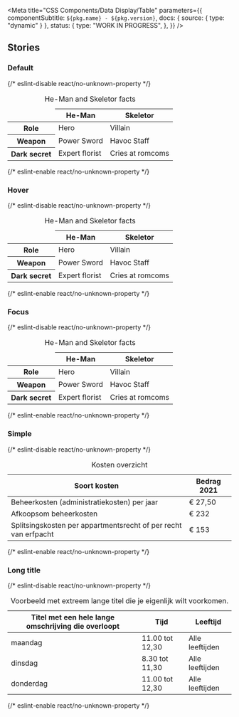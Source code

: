 

<Meta
  title="CSS Components/Data Display/Table"
  parameters={{
    componentSubtitle: `${pkg.name} - ${pkg.version}`,
    docs: { source: { type: "dynamic" } },
    status: {
      type: "WORK IN PROGRESS",
    },
  }}
/>

<Description markdown={readme} />

## Stories

### Default

<Canvas>
  {/* eslint-disable react/no-unknown-property */}
  <Story name="Default">
    <div aria-labelledby="caption" role="group">
      <table class="denhaag-table">
        <caption id="caption" class="denhaag-table__caption">
          He-Man and Skeletor facts
        </caption>
        <thead class="denhaag-table__head">
          <tr class="denhaag-table__row" tabindex="-1">
            <td class="denhaag-table__cell">&nbsp;</td>
            <th class="denhaag-table__heading" scope="col" aria-sort="none">
              He-Man
            </th>
            <th class="denhaag-table__heading" scope="col" aria-sort="none">
              Skeletor
            </th>
          </tr>
        </thead>
        <tbody class="denhaag-table__body">
          <tr class="denhaag-table__row" tabindex="0">
            <th class="denhaag-table__heading" scope="row">
              Role
            </th>
            <td class="denhaag-table__cell" data-heading="He-Man">
              Hero
            </td>
            <td class="denhaag-table__cell" data-heading="Skeletor">
              Villain
            </td>
          </tr>
          <tr class="denhaag-table__row" tabindex="0">
            <th class="denhaag-table__heading" scope="row">
              Weapon
            </th>
            <td class="denhaag-table__cell" data-heading="He-Man">
              Power Sword
            </td>
            <td class="denhaag-table__cell" data-heading="Skeletor">
              Havoc Staff
            </td>
          </tr>
          <tr class="denhaag-table__row" tabindex="0">
            <th class="denhaag-table__heading" scope="row">
              Dark secret
            </th>
            <td class="denhaag-table__cell" data-heading="He-Man">
              Expert florist
            </td>
            <td class="denhaag-table__cell" data-heading="Skeletor">
              Cries at romcoms
            </td>
          </tr>
        </tbody>
      </table>
    </div>
  </Story>
  {/* eslint-enable react/no-unknown-property */}
</Canvas>

### Hover

<Canvas>
  {/* eslint-disable react/no-unknown-property */}
  <Story name="Hover">
    <div aria-labelledby="caption_hover" role="group">
      <table class="denhaag-table">
        <caption id="caption_hover" class="denhaag-table__caption">
          He-Man and Skeletor facts
        </caption>
        <thead class="denhaag-table__head">
          <tr class="denhaag-table__row" tabindex="-1">
            <td class="denhaag-table__cell">&nbsp;</td>
            <th class="denhaag-table__heading" scope="col" aria-sort="none">
              He-Man
            </th>
            <th class="denhaag-table__heading" scope="col" aria-sort="none">
              Skeletor
            </th>
          </tr>
        </thead>
        <tbody class="denhaag-table__body">
          <tr class="denhaag-table__row" tabindex="0">
            <th class="denhaag-table__heading" scope="row">
              Role
            </th>
            <td class="denhaag-table__cell" data-heading="He-Man">
              Hero
            </td>
            <td class="denhaag-table__cell" data-heading="Skeletor">
              Villain
            </td>
          </tr>
          <tr class="denhaag-table__row denhaag-table__row--hover">
            <th class="denhaag-table__heading" scope="row">
              Weapon
            </th>
            <td class="denhaag-table__cell" data-heading="He-Man">
              Power Sword
            </td>
            <td class="denhaag-table__cell" data-heading="Skeletor">
              Havoc Staff
            </td>
          </tr>
          <tr class="denhaag-table__row" tabindex="0">
            <th class="denhaag-table__heading" scope="row">
              Dark secret
            </th>
            <td class="denhaag-table__cell" data-heading="He-Man">
              Expert florist
            </td>
            <td class="denhaag-table__cell" data-heading="Skeletor">
              Cries at romcoms
            </td>
          </tr>
        </tbody>
      </table>
    </div>
  </Story>
  {/* eslint-enable react/no-unknown-property */}
</Canvas>

### Focus

<Canvas>
  {/* eslint-disable react/no-unknown-property */}
  <Story name="Focus">
    <div aria-labelledby="caption_hover" role="group">
      <table class="denhaag-table">
        <caption id="caption_hover" class="denhaag-table__caption">
          He-Man and Skeletor facts
        </caption>
        <thead class="denhaag-table__head">
          <tr class="denhaag-table__row" tabindex="-1">
            <td class="denhaag-table__cell">&nbsp;</td>
            <th class="denhaag-table__heading" scope="col" aria-sort="none">
              He-Man
            </th>
            <th class="denhaag-table__heading" scope="col" aria-sort="none">
              Skeletor
            </th>
          </tr>
        </thead>
        <tbody class="denhaag-table__body">
          <tr class="denhaag-table__row" tabindex="0">
            <th class="denhaag-table__heading" scope="row">
              Role
            </th>
            <td class="denhaag-table__cell" data-heading="He-Man">
              Hero
            </td>
            <td class="denhaag-table__cell" data-heading="Skeletor">
              Villain
            </td>
          </tr>
          <tr class="denhaag-table__row denhaag-table__row--focus">
            <th class="denhaag-table__heading" scope="row">
              Weapon
            </th>
            <td class="denhaag-table__cell" data-heading="He-Man">
              Power Sword
            </td>
            <td class="denhaag-table__cell" data-heading="Skeletor">
              Havoc Staff
            </td>
          </tr>
          <tr class="denhaag-table__row" tabindex="0">
            <th class="denhaag-table__heading" scope="row">
              Dark secret
            </th>
            <td class="denhaag-table__cell" data-heading="He-Man">
              Expert florist
            </td>
            <td class="denhaag-table__cell" data-heading="Skeletor">
              Cries at romcoms
            </td>
          </tr>
        </tbody>
      </table>
    </div>
  </Story>
  {/* eslint-enable react/no-unknown-property */}
</Canvas>

### Simple

<Canvas>
  {/* eslint-disable react/no-unknown-property */}
  <Story name="Simple">
    <div aria-labelledby="caption_simple" role="group">
      <table class="denhaag-table">
        <caption id="caption_simple" class="denhaag-table__caption">
          Kosten overzicht
        </caption>
        <thead class="denhaag-table__head">
          <tr class="denhaag-table__row" tabindex="-1">
            <th class="denhaag-table__heading" scope="col" aria-sort="none">
              Soort kosten
            </th>
            <th class="denhaag-table__heading" scope="col" aria-sort="none">
              Bedrag 2021
            </th>
          </tr>
        </thead>
        <tbody class="denhaag-table__body">
          <tr class="denhaag-table__row" tabindex="0">
            <td class="denhaag-table__cell" data-heading="Soort kosten">
              Beheerkosten (administratiekosten) per jaar
            </td>
            <td class="denhaag-table__cell" data-heading="Bedrag 2021">
              &euro; 27,50
            </td>
          </tr>
          <tr class="denhaag-table__row" tabindex="0">
            <td class="denhaag-table__cell" data-heading="Soort kosten">
              Afkoopsom beheerkosten
            </td>
            <td class="denhaag-table__cell" data-heading="Bedrag 2021">
              &euro; 232
            </td>
          </tr>
          <tr class="denhaag-table__row" tabindex="0">
            <td class="denhaag-table__cell" data-heading="Soort kosten">
              Splitsingskosten per appartmentsrecht of per recht van erfpacht
            </td>
            <td class="denhaag-table__cell" data-heading="Bedrag 2021">
              &euro; 153
            </td>
          </tr>
        </tbody>
      </table>
    </div>
  </Story>
  {/* eslint-enable react/no-unknown-property */}
</Canvas>

### Long title

<Canvas>
  {/* eslint-disable react/no-unknown-property */}
  <Story name="Long title">
    <div aria-labelledby="caption_long_title" role="group">
      <table class="denhaag-table">
        <caption id="caption_long_title" class="denhaag-table__caption">
          Voorbeeld met extreem lange titel die je eigenlijk wilt voorkomen.
        </caption>
        <thead class="denhaag-table__head">
          <tr class="denhaag-table__row" tabindex="-1">
            <th class="denhaag-table__heading" scope="col" aria-sort="none">
              Titel met een hele lange omschrijving die overloopt
            </th>
            <th class="denhaag-table__heading" scope="col" aria-sort="none">
              Tijd
            </th>
            <th class="denhaag-table__heading" scope="col" aria-sort="none">
              Leeftijd
            </th>
          </tr>
        </thead>
        <tbody class="denhaag-table__body">
          <tr class="denhaag-table__row" tabindex="0">
            <td class="denhaag-table__cell" data-heading="Titel met een hele lange omschrijving die doorloopt">
              maandag
            </td>
            <td class="denhaag-table__cell" data-heading="Tijd">
              11.00 tot 12,30
            </td>
            <td class="denhaag-table__cell" data-heading="Leeftijd">
              Alle leeftijden
            </td>
          </tr>
          <tr class="denhaag-table__row" tabindex="0">
            <td class="denhaag-table__cell" data-heading="Titel met een hele lange omschrijving die doorloopt">
              dinsdag
            </td>
            <td class="denhaag-table__cell" data-heading="Tijd">
              8.30 tot 11,30
            </td>
            <td class="denhaag-table__cell" data-heading="Leeftijd">
              Alle leeftijden
            </td>
          </tr>
          <tr class="denhaag-table__row" tabindex="0">
            <td class="denhaag-table__cell" data-heading="Titel met een hele lange omschrijving die doorloopt">
              donderdag
            </td>
            <td class="denhaag-table__cell" data-heading="Tijd">
              11.00 tot 12,30
            </td>
            <td class="denhaag-table__cell" data-heading="Leeftijd">
              Alle leeftijden
            </td>
          </tr>
        </tbody>
      </table>
    </div>
  </Story>
  {/* eslint-enable react/no-unknown-property */}
</Canvas>
